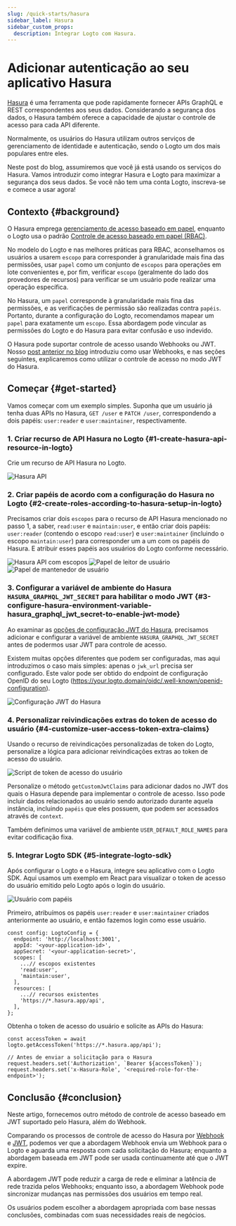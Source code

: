 ```yaml
---
slug: /quick-starts/hasura
sidebar_label: Hasura
sidebar_custom_props:
  description: Integrar Logto com Hasura.
---
```



# Adicionar autenticação ao seu aplicativo Hasura

[Hasura](https://hasura.io/) é uma ferramenta que pode rapidamente fornecer APIs GraphQL e REST correspondentes aos seus dados. Considerando a segurança dos dados, o Hasura também oferece a capacidade de ajustar o controle de acesso para cada API diferente.

Normalmente, os usuários do Hasura utilizam outros serviços de gerenciamento de identidade e autenticação, sendo o Logto um dos mais populares entre eles.

Neste post do blog, assumiremos que você já está usando os serviços do Hasura. Vamos introduzir como integrar Hasura e Logto para maximizar a segurança dos seus dados. Se você não tem uma conta Logto, inscreva-se e comece a usar agora!

## Contexto \{#background}

O Hasura emprega [gerenciamento de acesso baseado em papel](https://hasura.io/docs/latest/auth/overview/), enquanto o Logto usa o padrão [Controle de acesso baseado em papel (RBAC)](/authorization/role-based-access-control).

No modelo do Logto e nas melhores práticas para RBAC, aconselhamos os usuários a usarem `escopo` para corresponder à granularidade mais fina das permissões, usar `papel` como um conjunto de `escopos` para operações em lote convenientes e, por fim, verificar `escopo` (geralmente do lado dos provedores de recursos) para verificar se um usuário pode realizar uma operação específica.

No Hasura, um `papel` corresponde à granularidade mais fina das permissões, e as verificações de permissão são realizadas contra `papéis`. Portanto, durante a configuração do Logto, recomendamos mapear um `papel` para exatamente um `escopo`. Essa abordagem pode vincular as permissões do Logto e do Hasura para evitar confusão e uso indevido.

O Hasura pode suportar controle de acesso usando Webhooks ou JWT. Nosso [post anterior no blog](https://blog.logto.io/logto-x-hasura) introduziu como usar Webhooks, e nas seções seguintes, explicaremos como utilizar o controle de acesso no modo JWT do Hasura.

## Começar \{#get-started}

Vamos começar com um exemplo simples. Suponha que um usuário já tenha duas APIs no Hasura, `GET /user` e `PATCH /user`, correspondendo a dois papéis: `user:reader` e `user:maintainer`, respectivamente.

### 1. Criar recurso de API Hasura no Logto \{#1-create-hasura-api-resource-in-logto}

Crie um recurso de API Hasura no Logto.

<img src={hasuraApiImage} alt="Hasura API" />

### 2. Criar papéis de acordo com a configuração do Hasura no Logto \{#2-create-roles-according-to-hasura-setup-in-logto}

Precisamos criar dois `escopos` para o recurso de API Hasura mencionado no passo 1, a saber, `read:user` e `maintain:user`, e então criar dois papéis: `user:reader` (contendo o escopo `read:user`) e `user:maintainer` (incluindo o escopo `maintain:user`) para corresponder um a um com os papéis do Hasura. E atribuir esses papéis aos usuários do Logto conforme necessário.

<img src={hasuraApiWithScopesImage} alt="Hasura API com escopos" />

<img src={userReaderRoleImage} alt="Papel de leitor de usuário" />

<img src={userMaintainerRoleImage} alt="Papel de mantenedor de usuário" />

### 3. Configurar a variável de ambiente do Hasura `HASURA_GRAPHQL_JWT_SECRET` para habilitar o modo JWT \{#3-configure-hasura-environment-variable-hasura_graphql_jwt_secret-to-enable-jwt-mode}

Ao examinar as [opções de configuração JWT do Hasura](https://hasura.io/docs/latest/auth/authentication/jwt/#hasura-jwt-configuration-options), precisamos adicionar e configurar a variável de ambiente `HASURA_GRAPHQL_JWT_SECRET` antes de podermos usar JWT para controle de acesso.

Existem muitas opções diferentes que podem ser configuradas, mas aqui introduzimos o caso mais simples: apenas o `jwk_url` precisa ser configurado. Este valor pode ser obtido do endpoint de configuração OpenID do seu Logto (https://your.logto.domain/oidc/.well-known/openid-configuration).

<img src={hasuraJwtConfigImage} alt="Configuração JWT do Hasura" />

### 4. Personalizar reivindicações extras do token de acesso do usuário \{#4-customize-user-access-token-extra-claims}

Usando o recurso de reivindicações personalizadas de token do Logto, personalize a lógica para adicionar reivindicações extras ao token de acesso do usuário.

<img src={userAccessTokenScriptImage} alt="Script de token de acesso do usuário" />

Personalize o método `getCustomJwtClaims` para adicionar dados no JWT dos quais o Hasura depende para implementar o controle de acesso. Isso pode incluir dados relacionados ao usuário sendo autorizado durante aquela instância, incluindo `papéis` que eles possuem, que podem ser acessados através de `context`.

Também definimos uma variável de ambiente `USER_DEFAULT_ROLE_NAMES` para evitar codificação fixa.

### 5. Integrar Logto SDK \{#5-integrate-logto-sdk}

Após configurar o Logto e o Hasura, integre seu aplicativo com o Logto SDK. Aqui usamos um exemplo em React para visualizar o token de acesso do usuário emitido pelo Logto após o login do usuário.

<img src={userWithRolesImage} alt="Usuário com papéis" />

Primeiro, atribuímos os papéis `user:reader` e `user:maintainer` criados anteriormente ao usuário, e então fazemos login como esse usuário.

```tsx
const config: LogtoConfig = {
  endpoint: 'http://localhost:3001',
  appId: '<your-application-id>',
  appSecret: '<your-application-secret>',
  scopes: [
    ...// escopos existentes
    'read:user',
    'maintain:user',
  ],
  resources: [
    ...// recursos existentes
    'https://*.hasura.app/api',
  ],
};
```

Obtenha o token de acesso do usuário e solicite as APIs do Hasura:

```tsx
const accessToken = await logto.getAccessToken('https://*.hasura.app/api');

// Antes de enviar a solicitação para o Hasura
request.headers.set('Authorization', `Bearer ${accessToken}`);
request.headers.set('x-Hasura-Role', '<required-role-for-the-endpoint>');
```

## Conclusão \{#conclusion}

Neste artigo, fornecemos outro método de controle de acesso baseado em JWT suportado pelo Hasura, além do Webhook.

Comparando os processos de controle de acesso do Hasura por [Webhook](https://hasura.io/docs/latest/auth/authentication/webhook/) e [JWT](https://hasura.io/docs/latest/auth/authentication/jwt/), podemos ver que a abordagem Webhook envia um Webhook para o Logto e aguarda uma resposta com cada solicitação do Hasura; enquanto a abordagem baseada em JWT pode ser usada continuamente até que o JWT expire.

A abordagem JWT pode reduzir a carga de rede e eliminar a latência de rede trazida pelos Webhooks; enquanto isso, a abordagem Webhook pode sincronizar mudanças nas permissões dos usuários em tempo real.

Os usuários podem escolher a abordagem apropriada com base nessas conclusões, combinadas com suas necessidades reais de negócios.
